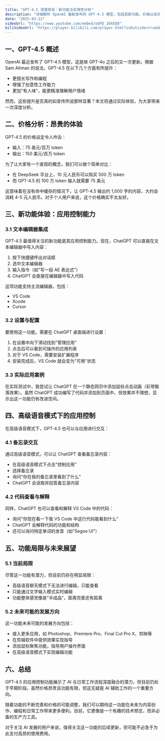 ```yaml
---
title: "GPT-4.5 深度体验：新功能与实用性分析"
description: "详细解析 OpenAI 最新发布的 GPT-4.5 模型，包括其新功能、价格以及实际应用体验"
date: "2025-03-12"
videoUrl: "https://www.youtube.com/embed/oUFD_16kEQ8"
biliVideoUrl: "https://player.bilibili.com/player.html?isOutside=true&bvid=BV1CoQcY5Epu&autoplay=0"
---
```


## 一、GPT-4.5 概述

OpenAI 最近发布了 GPT-4.5 模型，这是继 GPT-4o 之后的又一次更新。根据 Sam Altman 的说法，GPT-4.5 在以下几个方面有所提升：

- 更擅长写作和编程
- 增强了创意性工作能力
- 更加"有人味"，能更精准理解用户情绪

然而，这些提升是否真的如宣传所说那样显著？本文将通过实际体验，为大家带来一次深度分析。

## 二、价格分析：昂贵的体验

GPT-4.5 的价格设定令人咋舌：

- 输入：75 美元/百万 token
- 输出：150 美元/百万 token

为了让大家有一个直观的概念，我们可以做个简单对比：

- 在 DeepSeek 平台上，10 元人民币可以购买 500 万 token
- 而 GPT-4.5 的 100 万 token 输入就需要 75 美元

这意味着在没有命中缓存的情况下，让 GPT-4.5 输出约 1,000 字的内容，大约会消耗 4-5 元人民币。对于个人用户来说，这个价格确实不太友好。

## 三、新功能体验：应用控制能力

### 3.1 文本编辑器集成

GPT-4.5 最值得关注的新功能是其应用控制能力。现在，ChatGPT 可以直接在文本编辑器中写入内容：

1. 按下快捷键呼出对话框
2. 选中文本编辑器
3. 输入指令（如"写一段 AE 表达式"）
4. ChatGPT 会直接在编辑器中写入代码

这项功能支持主流编辑器，包括：
- VS Code
- Xcode
- Cursor

### 3.2 设置与配置

要使用这一功能，需要在 ChatGPT 桌面端进行设置：

1. 在设置中向下滑动找到"管理应用"
2. 点击后可以看到可操作的应用列表
3. 对于 VS Code，需要安装扩展程序
4. 安装完成后，VS Code 就会变为"可用"状态

### 3.3 实际应用案例

在实际测试中，我尝试让 ChatGPT 在一个静态网页中添加鼠标点击动画（彩带飘落效果）。虽然 ChatGPT 成功编写了代码并添加到页面中，但效果并不理想，显示出这一功能仍有改进空间。

## 四、高级语音模式下的应用控制

在高级语音模式下，GPT-4.5 也可以与应用进行交互：

### 4.1 备忘录交互

通过高级语音模式，可以让 ChatGPT 查看备忘录内容：

- 在高级语音模式下点击"控制应用"
- 选择备忘录
- 询问"你在我的备忘录里看到了什么"
- ChatGPT 会读取并回答备忘录内容

### 4.2 代码查看与解释

同样，ChatGPT 也可以查看和解释 VS Code 中的代码：

- 询问"你现在看一下我 VS Code 中这行代码能看到什么"
- ChatGPT 会解释代码的功能和结构
- 还可以询问特定单词的发音（如"Segoe UI"）

## 五、功能局限与未来展望

### 5.1 当前局限

尽管这一功能有潜力，但目前仍存在明显局限：

- 高级语音聊天模式下无法进行编辑，只能查看
- 只能通过文字输入模式实时编辑
- 功能整体感觉像是"半成品"，距离完善还有距离

### 5.2 未来可能的发展方向

这一功能未来可能的发展方向包括：

- 接入更多应用，如 Photoshop、Premiere Pro、Final Cut Pro X、剪映等
- 在剪辑软件中提供效果实现指导
- 添加鼠标聚焦功能，指导用户操作界面
- 在高级语音模式下实现编辑功能

## 六、总结

GPT-4.5 的应用控制功能展示了 AI 与日常工作流程深度融合的潜力，但目前仍处于早期阶段。虽然价格昂贵且功能有限，但这无疑是 AI 辅助工作的一个重要方向。

随着功能的不断完善和价格的可能调整，我们可以期待这一功能在未来为内容创作、编程和日常工作带来更多便利。目前，它更像是一个有趣的技术预览，而非必备的生产力工具。

对于关注 AI 发展的用户来说，值得关注这一功能的后续更新，但可能不必急于为此支付高昂的使用费用。 